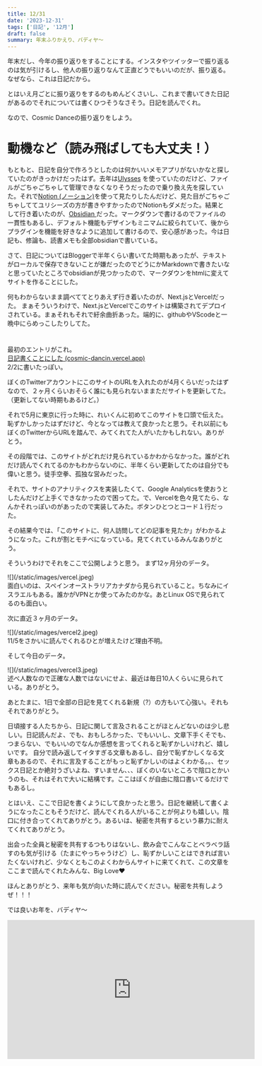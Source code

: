 ```yaml
---
title: 12/31
date: '2023-12-31'
tags: ['日記', '12月']
draft: false
summary: 年末ふりかえり、バディヤ〜
---
```

年末だし、今年の振り返りをすることにする。インスタやツイッターで振り返るのは気が引けるし、他人の振り返りなんて正直どうでもいいのだが、振り返る。なぜなら、これは日記だから。

とはいえ月ごとに振り返りをするのもめんどくさいし、これまで書いてきた日記があるのでそれについては書くひつそうなさそう。日記を読んでくれ。

なので、Cosmic Danceの振り返りをしよう。
# 動機など（読み飛ばしても大丈夫！）
もともと、日記を自分で作ろうとしたのは何かいいメモアプリがないかなと探していたのがきっかけだったはず。去年は[Ulysses](https://ulysses.app/) を使っていたのだけど、ファイルがごちゃごちゃして管理できなくなりそうだったので乗り換え先を探していた。それで[Notion (ノーション)](https://www.notion.so/ja-jp/product)を使って見たりしたんだけど、見た目がごちゃごちゃしててユリシーズの方が書きやすかったのでNotionもダメだった。結果として行き着いたのが、[Obsidian ](https://obsidian.md/)だった。マークダウンで書けるのでファイルの一貫性もあるし、デフォルト機能もデザインもミニマムに絞られていて、後からプラグインを機能を好きなように追加して書けるので、安心感があった。今は日記も、修論も、読書メモも全部obsidianで書いている。

さて、日記についてはBloggerで半年くらい書いてた時期もあったが、テキストがローカルで保存できないことが嫌だったのでどうにかMarkdownで書きたいなと思っていたところでobsidianが見つかったので、マークダウンをhtmlに変えてサイトを作ることにした。

何もわからないまま調べててとりあえず行き着いたのが、Next.jsとVercelだった。
まぁそういうわけで、Next.jsとVercelでこのサイトは構築されてデプロイされている。まぁそれもそれで紆余曲折あった。端的に、githubやVScodeと一晩中にらめっこしたりしてた。

# 
最初のエントリがこれ。<br />[日記書くことにした (cosmic-dancin.vercel.app)](https://cosmic-dancin.vercel.app/blog/code-sample)<br />
2/2に書いたっぽい。

ぼくのTwitterアカウントにこのサイトのURLを入れたのが4月くらいだったはずなので、２ヶ月くらいおそらく誰にも見られないままただサイトを更新してた。（更新してない時期もあるけど。）

それで5月に東京に行った時に、れいくんに初めてこのサイトを口頭で伝えた。恥ずかしかったはずだけど、今となっては教えて良かったと思う。それ以前にもぼくのTwitterからURLを踏んで、みてくれてた人がいたかもしれない。ありがとう。

その段階では、このサイトがどれだけ見られているかわからなかった。誰がどれだけ読んでくれてるのかもわからないのに、半年くらい更新してたのは自分でも偉いと思う。徒手空拳、孤独な営みだった。

それで、サイトのアナリティクスを実装したくて、Google Analyticsを使おうとしたんだけど上手くできなかったので困ってた。で、Vercelを色々見てたら、なんかそれっぽいのがあったので実装してみた。ボタンひとつとコード１行だった。

その結果今では、「このサイトに、何人訪問してどの記事を見たか」がわかるようになった。これが割とモチベになっている。見てくれているみんなありがとう。

そういうわけでそれをここで公開しようと思う。
まず12ヶ月分のデータ。

<div class="w-auto h-full">
    ![](/static/images/vercel.jpeg)
</div>
面白いのは、スペインオーストラリアカナダから見られていること。ちなみにイスラエルもある。誰かがVPNとか使ってみたのかな。あとLinux OSで見られてるのも面白い。

次に直近３ヶ月のデータ。
<div class="w-auto h-full">
    ![](/static/images/vercel2.jpeg)
</div>
11/5をさかいに読んでくれるひとが増えたけど理由不明。

そして今日のデータ。
<div class="w-auto h-full">
    ![](/static/images/vercel3.jpeg)
</div>
述べ人数なので正確な人数ではないにせよ、最近は毎日10人くらいに見られている。ありがとう。

あとたまに、1日で全部の日記を見てくれる新規（?）の方もいて心強い。それもそれでありがとう。

日頃接する人たちから、日記に関して言及されることがほとんどないのは少し悲しい。日記読んだよ、でも、おもしろかった、でもいいし、文章下手くそでも、つまらない、でもいいのでなんか感想を言ってくれると恥ずかしいけれど、嬉しいです。
自分で読み返してイタすぎる文章もあるし、自分で恥ずかしくなる文章もあるので、それに言及することがもっと恥ずかしいのはよくわかる。。、セックス日記とか絶対うざいよね、すいません、、、ぼくのいないところで陰口とかいうのも、それはそれで大いに結構です。ここはぼくが自由に陰口書いてるだけでもあるし。

とはいえ、ここで日記を書くようにして良かったと思う。日記を継続して書くようになったこともそうだけど、読んでくれる人がいることが何よりも嬉しい。陰口に付き合ってくれてありがとう。あるいは、秘密を共有するという暴力に耐えてくれてありがとう。

出会った全員と秘密を共有するつもりはないし、飲み会でこんなことベラベラ話すのも気が引ける（たまにやっちゃうけど）し、恥ずかしいことはできれば言いたくないけれど、少なくともこのよくわからんサイトに来てくれて、この文章をここまで読んでくれたみんな、Big Love❤️

ほんとありがとう、来年も気が向いた時に読んでください。秘密を共有しようぜ！！！

では良いお年を、バディヤ〜
<iframe width="560" height="315" src="https://www.youtube.com/embed/0UNM8lE2VV8?si=klzVfg7Ny1aO4Wcu" title="YouTube video player" frameborder="0" allow="accelerometer; autoplay; clipboard-write; encrypted-media; gyroscope; picture-in-picture; web-share" allowfullscreen></iframe>